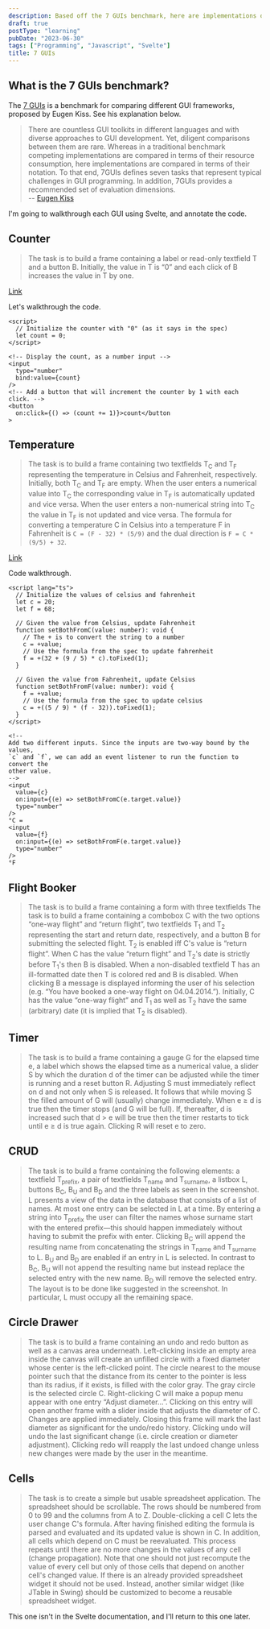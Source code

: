 ```yaml
---
description: Based off the 7 GUIs benchmark, here are implementations of the 7 GUIs in Svelte.
draft: true
postType: "learning"
pubDate: "2023-06-30"
tags: ["Programming", "Javascript", "Svelte"]
title: 7 GUIs
---
```



## What is the 7 GUIs benchmark?

The [7 GUIs](https://7guis.github.io/7guis/) is a benchmark for comparing different GUI frameworks, proposed by Eugen Kiss. See his explanation below.

> There are countless GUI toolkits in different languages and with diverse approaches to GUI development.
> Yet, diligent comparisons between them are rare.
> Whereas in a traditional benchmark competing implementations are compared in terms of their resource consumption,
> here implementations are compared in terms of their notation.
> To that end, 7GUIs defines seven tasks that represent typical challenges in GUI programming.
> In addition, 7GUIs provides a recommended set of evaluation dimensions.  
> -- [Eugen Kiss](https://github.com/eugenkiss)

I'm going to walkthrough each GUI using Svelte, and annotate the code.

## Counter

> The task is to build a frame containing a label or read-only textfield T and a button B.
> Initially, the value in T is “0” and each click of B increases the value in T by one.

[Link](https://eugenkiss.github.io/7guis/tasks/#counter)

<Counter client:load />

Let's walkthrough the code.

```svelte
<script>
  // Initialize the counter with "0" (as it says in the spec)
  let count = 0;
</script>

<!-- Display the count, as a number input -->
<input
  type="number"
  bind:value={count}
/>
<!-- Add a button that will increment the counter by 1 with each click. -->
<button
  on:click={() => (count += 1)}>count</button
>
```

## Temperature

> The task is to build a frame containing two textfields T<sub>C</sub> and
> T<sub>F</sub> representing the temperature in Celsius and Fahrenheit,
> respectively. Initially, both T<sub>C</sub> and T<sub>F</sub> are empty. When
> the user enters a numerical value into T<sub>C</sub> the corresponding value
> in T<sub>F</sub> is automatically updated and vice versa. When the user enters
> a non-numerical string into T<sub>C</sub> the value in T<sub>F</sub> is not
> updated and vice versa. The formula for converting a temperature C in Celsius
> into a temperature F in Fahrenheit is `C = (F - 32) * (5/9)` and the dual
> direction is `F = C * (9/5) + 32`.

[Link](https://eugenkiss.github.io/7guis/tasks/#temp)

<Temperature client:load />

Code walkthrough.

```svelte
<script lang="ts">
  // Initialize the values of celsius and fahrenheit
  let c = 20;
  let f = 68;

  // Given the value from Celsius, update Fahrenheit
  function setBothFromC(value: number): void {
    // The + is to convert the string to a number
    c = +value;
    // Use the formula from the spec to update fahrenheit
    f = +(32 + (9 / 5) * c).toFixed(1);
  }

  // Given the value from Fahrenheit, update Celsius
  function setBothFromF(value: number): void {
    f = +value;
    // Use the formula from the spec to update celsius
    c = +((5 / 9) * (f - 32)).toFixed(1);
  }
</script>

<!--
Add two different inputs. Since the inputs are two-way bound by the values,
`c` and `f`, we can add an event listener to run the function to convert the
other value.
-->
<input
  value={c}
  on:input={(e) => setBothFromC(e.target.value)}
  type="number"
/>
°C =
<input
  value={f}
  on:input={(e) => setBothFromF(e.target.value)}
  type="number"
/>
°F
```

## Flight Booker

> The task is to build a frame containing a form with three textfields
> The task is to build a frame containing a combobox C with the two options
> “one-way flight” and “return flight”, two textfields T<sub>1</sub> and
> T<sub>2</sub> representing the start and return date, respectively, and a
> button B for submitting the selected flight. T<sub>2</sub> is enabled iff C's
> value is “return flight”. When C has the value “return flight” and
> T<sub>2</sub>'s date is strictly before T<sub>1</sub>'s then B is disabled.
> When a non-disabled textfield T has an ill-formatted date then T is colored
> red and B is disabled. When clicking B a message is displayed informing the
> user of his selection (e.g. “You have booked a one-way flight on
> 04.04.2014.”). Initially, C has the value “one-way flight” and T<sub>1</sub>
> as well as T<sub>2</sub> have the same (arbitrary) date (it is implied that
> T<sub>2</sub> is disabled).

<FlightBooker client:load />

## Timer

> The task is to build a frame containing a gauge G for the elapsed time e, a
> label which shows the elapsed time as a numerical value, a slider S by which
> the duration d of the timer can be adjusted while the timer is running and a
> reset button R. Adjusting S must immediately reflect on d and not only when S
> is released. It follows that while moving S the filled amount of G will
> (usually) change immediately. When e ≥ d is true then the timer stops (and G
> will be full). If, thereafter, d is increased such that d > e will be true
> then the timer restarts to tick until e ≥ d is true again. Clicking R will
> reset e to zero.

<Timer client:only />

## CRUD

> The task is to build a frame containing the following elements: a textfield
> T<sub>prefix</sub>, a pair of textfields T<sub>name</sub> and
> T<sub>surname</sub>, a listbox L, buttons B<sub>C</sub>, B<sub>U</sub> and
> B<sub>D</sub> and the three labels as seen in the screenshot. L presents a
> view of the data in the database that consists of a list of names. At most one
> entry can be selected in L at a time. By entering a string into
> T<sub>prefix</sub> the user can filter the names whose surname start with the
> entered prefix—this should happen immediately without having to submit the
> prefix with enter. Clicking B<sub>C</sub> will append the resulting name from
> concatenating the strings in T<sub>name</sub> and T<sub>surname</sub> to L.
> B<sub>U</sub> and B<sub>D</sub> are enabled if an entry in L is selected. In
> contrast to B<sub>C</sub>, B<sub>U</sub> will not append the resulting name
> but instead replace the selected entry with the new name. B<sub>D</sub> will
> remove the selected entry. The layout is to be done like suggested in the
> screenshot. In particular, L must occupy all the remaining space.

<CRUD client:load />

## Circle Drawer

> The task is to build a frame containing an undo and redo button as well as a
> canvas area underneath. Left-clicking inside an empty area inside the canvas
> will create an unfilled circle with a fixed diameter whose center is the
> left-clicked point. The circle nearest to the mouse pointer such that the
> distance from its center to the pointer is less than its radius, if it exists,
> is filled with the color gray. The gray circle is the selected circle C.
> Right-clicking C will make a popup menu appear with one entry “Adjust
> diameter…”. Clicking on this entry will open another frame with a slider
> inside that adjusts the diameter of C. Changes are applied immediately.
> Closing this frame will mark the last diameter as significant for the
> undo/redo history. Clicking undo will undo the last significant change (i.e.
> circle creation or diameter adjustment). Clicking redo will reapply the last
> undoed change unless new changes were made by the user in the meantime.

<CircleDrawer client:only />

## Cells

> The task is to create a simple but usable spreadsheet application. The
> spreadsheet should be scrollable. The rows should be numbered from 0 to 99 and
> the columns from A to Z. Double-clicking a cell C lets the user change C's
> formula. After having finished editing the formula is parsed and evaluated and
> its updated value is shown in C. In addition, all cells which depend on C must
> be reevaluated. This process repeats until there are no more changes in the
> values of any cell (change propagation). Note that one should not just
> recompute the value of every cell but only of those cells that depend on
> another cell's changed value. If there is an already provided spreadsheet
> widget it should not be used. Instead, another similar widget (like JTable in
> Swing) should be customized to become a reusable spreadsheet widget.

This one isn't in the Svelte documentation, and I'll return to this one later.
